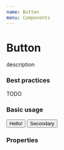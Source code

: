 ---
name: Button
menu: Components
---


# Button
description

### Best practices
TODO

### Basic usage
<Playground>
  <Button bg={{ xs: 'primary', md: 'secondary' }}>Hello!</Button>
   <Button ml="md" variant="secondary">Secondary</Button>
</Playground>

### Properties
<PropsTable of={Button} />
